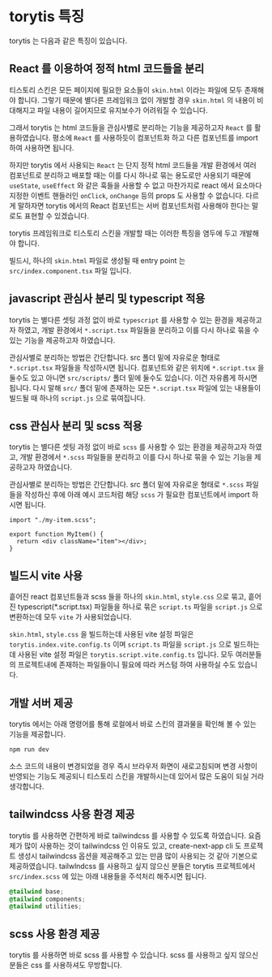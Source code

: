 # torytis 특징

torytis 는 다음과 같은 특징이 있습니다.

## React 를 이용하여 정적 html 코드들을 분리

티스토리 스킨은 모든 페이지에 필요한 요소들이 `skin.html` 이라는 파일에 모두 존재해야 합니다. 그렇기 때문에 별다른 프레임워크 없이 개발할 경우 `skin.html` 의 내용이 비대해지고 파일 내용이 길어지므로 유지보수가 어려워질 수 있습니다.

그래서 torytis 는 html 코드들을 관심사별로 분리하는 기능을 제공하고자 `React` 를 활용하였습니다. 평소에 `React` 를 사용하듯이 컴포넌트화 하고 다른 컴포넌트를 import 하여 사용하면 됩니다.

하지만 torytis 에서 사용되는 `React` 는 단지 정적 html 코드들을 개발 환경에서 여러 컴포넌트로 분리하고 배포할 때는 이를 다시 하나로 묶는 용도로만 사용되기 때문에 `useState`, `useEffect` 와 같은 훅들을 사용할 수 없고 마찬가지로 react 에서 요소마다 지정한 이벤트 핸들러인 `onClick`, `onChange` 등의 props 도 사용할 수 없습니다. 다르게 말하자면 torytis 에서의 React 컴포넌트는 서버 컴포넌트처럼 사용해야 한다는 말로도 표현할 수 있겠습니다.

torytis 프레임워크로 티스토리 스킨을 개발할 때는 이러한 특징을 염두에 두고 개발해야 합니다.

빌드시, 하나의 `skin.html` 파일로 생성될 때 entry point 는 `src/index.component.tsx` 파일 입니다.

## javascript 관심사 분리 및 typescript 적용

torytis 는 별다른 셋팅 과정 없이 바로 `typescript` 를 사용할 수 있는 환경을 제공하고자 하였고, 개발 환경에서 `*.script.tsx` 파일들을 분리하고 이를 다시 하나로 묶을 수 있는 기능을 제공하고자 하였습니다.

관심사별로 분리하는 방법은 간단합니다. src 폴더 밑에 자유로운 형태로 `*.script.tsx` 파일들을 작성하시면 됩니다. 컴포넌트와 같은 위치에 `*.script.tsx` 을 둘수도 있고 아니면 `src/scripts/` 폴더 밑에 둘수도 있습니다. 이건 자유롭게 하시면 됩니다. 다시 말해 `src/` 폴더 밑에 존재하는 모든 `*.script.tsx` 파일에 있는 내용들이 빌드될 때 하나의 `script.js` 으로 묶여집니다.

## css 관심사 분리 및 scss 적용

torytis 는 별다른 셋팅 과정 없이 바로 `scss` 를 사용할 수 있는 환경을 제공하고자 하였고, 개발 환경에서 `*.scss` 파일들을 분리하고 이를 다시 하나로 묶을 수 있는 기능을 제공하고자 하였습니다.

관심사별로 분리하는 방법은 간단합니다. src 폴더 밑에 자유로운 형태로 `*.scss` 파일들을 작성하신 후에 아래 예시 코드처럼 해당 `scss` 가 필요한 컴포넌트에서 import 하시면 됩니다.

```tsx
import "./my-item.scss";

export function MyItem() {
  return <div className="item"></div>;
}
```

## 빌드시 vite 사용

흩어진 react 컴포넌트들과 scss 들을 하나의 `skin.html`, `style.css` 으로 묶고, 흩어진 typescript(\*.script.tsx) 파일들을 하나로 묶은 `script.ts` 파일을 `script.js` 으로 변환하는데 모두 `vite` 가 사용되었습니다.

`skin.html`, `style.css` 을 빌드하는데 사용된 vite 설정 파일은 `torytis.index.vite.config.ts` 이며 `script.ts` 파일을 `script.js` 으로 빌드하는데 사용된 vite 설정 파일은 `torytis.script.vite.config.ts` 입니다. 모두 여러분들의 프로젝트내에 존재하는 파일들이니 필요에 따라 커스텀 하여 사용하실 수도 있습니다.

## 개발 서버 제공

torytis 에서는 아래 명령어를 통해 로컬에서 바로 스킨의 결과물을 확인해 볼 수 있는 기능을 제공합니다.

```bash
npm run dev
```

소스 코드의 내용이 변경되었을 경우 즉시 브라우저 화면이 새로고침되며 변경 사항이 반영되는 기능도 제공되니 티스토리 스킨을 개발하시는데 있어서 많은 도움이 되실 거라 생각합니다.

## tailwindcss 사용 환경 제공

torytis 를 사용하면 간편하게 바로 tailwindcss 를 사용할 수 있도록 하였습니다. 요즘 제가 많이 사용하는 것이 tailwindcss 인 이유도 있고, create-next-app cli 도 프로젝트 생성시 tailwindcss 옵션을 제공해주고 있는 만큼 많이 사용되는 것 같아 기본으로 제공하였습니다. tailwlndcss 를 사용하고 싶지 않으신 분들은 torytis 프로젝트에서 `src/index.scss` 에 있는 아래 내용들을 주석처리 해주시면 됩니다.

```scss
@tailwind base;
@tailwind components;
@tailwind utilities;
```

## scss 사용 환경 제공

torytis 를 사용하면 바로 scss 를 사용할 수 있습니다. scss 를 사용하고 싶지 않으신 분들은 css 를 사용하셔도 무방합니다.

